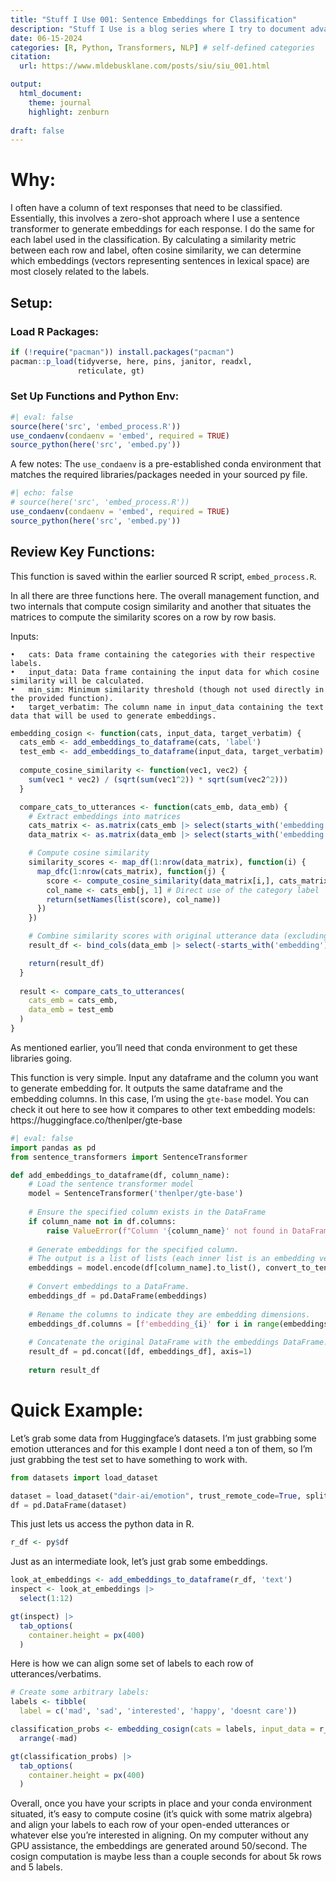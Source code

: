 ```yaml
---
title: "Stuff I Use 001: Sentence Embeddings for Classification"
description: "Stuff I Use is a blog series where I try to document advanced cool or interesting methods that I get to use on a day to day basis."
date: 06-15-2024
categories: [R, Python, Transformers, NLP] # self-defined categories
citation: 
  url: https://www.mldebusklane.com/posts/siu/siu_001.html

output: 
  html_document:
    theme: journal
    highlight: zenburn
    
draft: false
---
```


# Why:

I often have a column of text responses that need to be classified. Essentially, this involves a zero-shot approach where I use a sentence transformer to generate embeddings for each response. I do the same for each label used in the classification. By calculating a similarity metric between each row and label, often cosine similarity, we can determine which embeddings (vectors representing sentences in lexical space) are most closely related to the labels. 

## Setup:

### Load R Packages:
```r
if (!require("pacman")) install.packages("pacman")
pacman::p_load(tidyverse, here, pins, janitor, readxl,
               reticulate, gt)
```

### Set Up Functions and Python Env:
```r
#| eval: false
source(here('src', 'embed_process.R'))
use_condaenv(condaenv = 'embed', required = TRUE)
source_python(here('src', 'embed.py'))
```

A few notes: The `use_condaenv` is a pre-established conda environment that matches the required libraries/packages needed in your sourced py file. 

```r
#| echo: false
# source(here('src', 'embed_process.R'))
use_condaenv(condaenv = 'embed', required = TRUE)
source_python(here('src', 'embed.py'))
```

## Review Key Functions: 

This function is saved within the earlier sourced R script, `embed_process.R`.

In all there are three functions here. The overall management function, and two internals that compute cosign similarity and another that situates the matrices to compute the similarity scores on a row by row basis. 

Inputs:

	•	cats: Data frame containing the categories with their respective labels.
	•	input_data: Data frame containing the input data for which cosine similarity will be calculated.
	•	min_sim: Minimum similarity threshold (though not used directly in the provided function).
	•	target_verbatim: The column name in input_data containing the text data that will be used to generate embeddings.
	
```r
embedding_cosign <- function(cats, input_data, target_verbatim) {
  cats_emb <- add_embeddings_to_dataframe(cats, 'label')
  test_emb <- add_embeddings_to_dataframe(input_data, target_verbatim)
  
  compute_cosine_similarity <- function(vec1, vec2) {
    sum(vec1 * vec2) / (sqrt(sum(vec1^2)) * sqrt(sum(vec2^2)))
  }

  compare_cats_to_utterances <- function(cats_emb, data_emb) {
    # Extract embeddings into matrices
    cats_matrix <- as.matrix(cats_emb |> select(starts_with('embedding')))
    data_matrix <- as.matrix(data_emb |> select(starts_with('embedding')))

    # Compute cosine similarity
    similarity_scores <- map_df(1:nrow(data_matrix), function(i) {
      map_dfc(1:nrow(cats_matrix), function(j) {
        score <- compute_cosine_similarity(data_matrix[i,], cats_matrix[j,])
        col_name <- cats_emb[j, 1] # Direct use of the category label
        return(setNames(list(score), col_name))
      })
    })

    # Combine similarity scores with original utterance data (excluding embeddings)
    result_df <- bind_cols(data_emb |> select(-starts_with('embedding')), similarity_scores)

    return(result_df)
  }
  
  result <- compare_cats_to_utterances(
    cats_emb = cats_emb,
    data_emb = test_emb
  ) 
}
```

As mentioned earlier, you'll need that conda environment to get these libraries going.

This function is very simple. Input any dataframe and the column you want to generate embedding for. It outputs the same dataframe and the embedding columns. In this case, I'm using the `gte-base` model. You can check it out here to see how it compares to other text embedding models: https://huggingface.co/thenlper/gte-base
	
```python
#| eval: false
import pandas as pd
from sentence_transformers import SentenceTransformer

def add_embeddings_to_dataframe(df, column_name):
    # Load the sentence transformer model
    model = SentenceTransformer('thenlper/gte-base')
    
    # Ensure the specified column exists in the DataFrame
    if column_name not in df.columns:
        raise ValueError(f"Column '{column_name}' not found in DataFrame.")
    
    # Generate embeddings for the specified column.
    # The output is a list of lists (each inner list is an embedding vector for a sentence).
    embeddings = model.encode(df[column_name].to_list(), convert_to_tensor=False, show_progress_bar=True)
    
    # Convert embeddings to a DataFrame.
    embeddings_df = pd.DataFrame(embeddings)
    
    # Rename the columns to indicate they are embedding dimensions.
    embeddings_df.columns = [f'embedding_{i}' for i in range(embeddings_df.shape[1])]
    
    # Concatenate the original DataFrame with the embeddings DataFrame.
    result_df = pd.concat([df, embeddings_df], axis=1)
    
    return result_df

```

# Quick Example: 

Let's grab some data from Huggingface's datasets. I'm just grabbing some emotion utterances and for this example I dont need a ton of them, so I'm just grabbing the test set to have something to work with.  

```python
from datasets import load_dataset

dataset = load_dataset("dair-ai/emotion", trust_remote_code=True, split='test')
df = pd.DataFrame(dataset)
```

This just lets us access the python data in R. 
```r
r_df <- py$df
```
Just as an intermediate look, let's just grab some embeddings. 

```r
look_at_embeddings <- add_embeddings_to_dataframe(r_df, 'text')
inspect <- look_at_embeddings |> 
  select(1:12) 

gt(inspect) |> 
  tab_options(
    container.height = px(400)
  )
```

Here is how we can align some set of labels to each row of utterances/verbatims. 

```r
# Create some arbitrary labels: 
labels <- tibble(
  label = c('mad', 'sad', 'interested', 'happy', 'doesnt care'))

classification_probs <- embedding_cosign(cats = labels, input_data = r_df, target_verbatim = 'text') |> 
  arrange(-mad)
```

```r
gt(classification_probs) |> 
  tab_options(
    container.height = px(400)
  )
```

Overall, once you have your scripts in place and your conda environment situated, it's easy to compute cosine (it's quick with some matrix algebra) and align your labels to each row of your open-ended utterances or whatever else you're interested in aligning. On my computer without any GPU assistance, the embeddings are generated around 50/second. The cosign computation is maybe less than a couple seconds for about 5k rows and 5 labels. 
